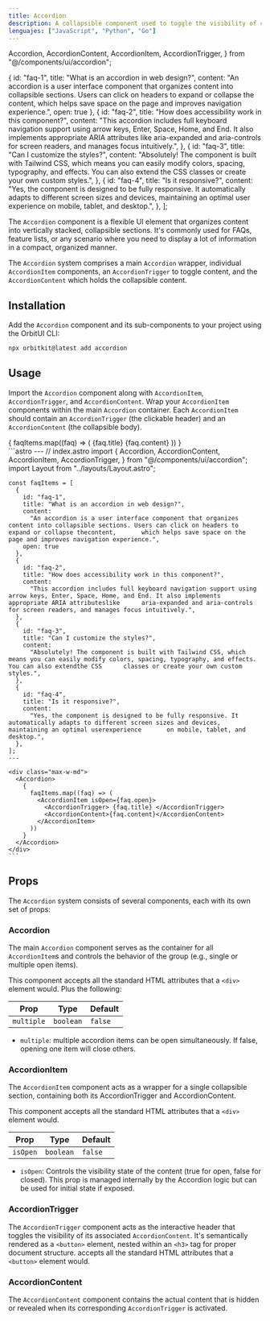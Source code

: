 ```yaml
---
title: Accordion
description: A collapsible component used to toggle the visibility of content sections.
lenguajes: ["JavaScript", "Python", "Go"]
---
```


  Accordion,
  AccordionContent,
  AccordionItem,
  AccordionTrigger,
} from "@/components/ui/accordion";

  {
    id: "faq-1",
    title: "What is an accordion in web design?",
    content:
      "An accordion is a user interface component that organizes content into collapsible sections. Users can click on headers to expand or collapse the content,       which helps save space on the page and improves navigation experience.",
      open: true
  },
  {
    id: "faq-2",
    title: "How does accessibility work in this component?",
    content:
      "This accordion includes full keyboard navigation support using arrow keys, Enter, Space, Home, and End. It also implements appropriate ARIA attributes like      aria-expanded and aria-controls for screen readers, and manages focus intuitively.",
  },
  {
    id: "faq-3",
    title: "Can I customize the styles?",
    content:
      "Absolutely! The component is built with Tailwind CSS, which means you can easily modify colors, spacing, typography, and effects. You can also extend the CSS      classes or create your own custom styles.",
  },
  {
    id: "faq-4",
    title: "Is it responsive?",
    content:
      "Yes, the component is designed to be fully responsive. It automatically adapts to different screen sizes and devices, maintaining an optimal user experience       on mobile, tablet, and desktop.",
  },
];

The `Accordion` component is a flexible UI element that organizes content into vertically stacked, collapsible sections. It's commonly used for FAQs, feature lists, or any scenario where you need to display a lot of information in a compact, organized manner.

The `Accordion` system comprises a main `Accordion` wrapper, individual `AccordionItem` components, an `AccordionTrigger` to toggle content, and the `AccordionContent` which holds the collapsible content.

## Installation

Add the `Accordion` component and its sub-components to your project using the OrbitUI CLI:

```bash
npx orbitkit@latest add accordion
```

## Usage

Import the `Accordion` component along with `AccordionItem`, `AccordionTrigger`, and `AccordionContent`. Wrap your `AccordionItem` components within the main `Accordion` container. Each `AccordionItem` should contain an `AccordionTrigger` (the clickable header) and an `AccordionContent` (the collapsible body).

<Tabs>
  <TabItem label="Preview">
    <PreviewCard>
      <div class="max-w-md">
        <Accordion>
          {
            faqItems.map((faq) => (
              <AccordionItem isOpen={faq.open}>
                <AccordionTrigger> {faq.title} </AccordionTrigger>
                <AccordionContent>{faq.content}</AccordionContent>
              </AccordionItem>
            ))
          }
        </Accordion>
      </div>
    </PreviewCard>
  </TabItem>
  <TabItem label="Code">
    ```astro
    ---
    // index.astro
    import {
      Accordion,
      AccordionContent,
      AccordionItem,
      AccordionTrigger,
    } from "@/components/ui/accordion";
    import Layout from "../layouts/Layout.astro";

    const faqItems = [
      {
        id: "faq-1",
        title: "What is an accordion in web design?",
        content:
          "An accordion is a user interface component that organizes content into collapsible sections. Users can click on headers to expand or collapse thecontent,       which helps save space on the page and improves navigation experience.",
        open: true
      },
      {
        id: "faq-2",
        title: "How does accessibility work in this component?",
        content:
          "This accordion includes full keyboard navigation support using arrow keys, Enter, Space, Home, and End. It also implements appropriate ARIA attributeslike      aria-expanded and aria-controls for screen readers, and manages focus intuitively.",
      },
      {
        id: "faq-3",
        title: "Can I customize the styles?",
        content:
          "Absolutely! The component is built with Tailwind CSS, which means you can easily modify colors, spacing, typography, and effects. You can also extendthe CSS      classes or create your own custom styles.",
      },
      {
        id: "faq-4",
        title: "Is it responsive?",
        content:
          "Yes, the component is designed to be fully responsive. It automatically adapts to different screen sizes and devices, maintaining an optimal userexperience       on mobile, tablet, and desktop.",
      },
    ];
    ---

    <div class="max-w-md">
      <Accordion>
        {
          faqItems.map((faq) => (
            <AccordionItem isOpen={faq.open}>
              <AccordionTrigger> {faq.title} </AccordionTrigger>
              <AccordionContent>{faq.content}</AccordionContent>
            </AccordionItem>
          ))
        }
      </Accordion>
    </div>
    ```

  </TabItem>
</Tabs>

## Props

The `Accordion` system consists of several components, each with its own set of props:

### Accordion

The main `Accordion` component serves as the container for all `AccordionItem`s and controls the behavior of the group (e.g., single or multiple open items). 

This component accepts all the standard HTML attributes that a `<div>` element would. Plus the following:

| Prop       | Type      | Default |
| ---------- | --------- | ------- |
| `multiple` | `boolean` | `false` |

- `multiple`: multiple accordion items can be open simultaneously. If false, opening one item will close others.

### AccordionItem

The `AccordionItem` component acts as a wrapper for a single collapsible section, containing both its AccordionTrigger and AccordionContent.

This component accepts all the standard HTML attributes that a `<div>` element would.

| Prop   | Type      | Default |
| ------ | --------- | ------- |
| `isOpen` | `boolean` | `false` |

- `isOpen`: Controls the visibility state of the content (true for open, false for closed). This prop is managed internally by the Accordion logic but can be used for initial state if exposed.


### AccordionTrigger

The `AccordionTrigger` component acts as the interactive header that toggles the visibility of its associated `AccordionContent`. It's semantically rendered as a `<button>` element, nested within an `<h3>` tag for proper document structure. accepts all the standard HTML attributes that a `<button>` element would.

### AccordionContent

The `AccordionContent` component contains the actual content that is hidden or revealed when its corresponding `AccordionTrigger` is activated.

